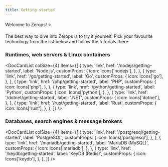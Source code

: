 ```yaml
---
title: Getting started
---
```



Welcome to Zerops! :star:

The best way to dive into Zerops is to try it yourself. Pick your favourite technology from the list below and follow the tutorials there:

### Runtimes, web servers & Linux containers

<DocCardList
  colSize={4}
  items={[
    {
      type: 'link',
      href: '/nodejs/getting-started',
      label: 'Node.js',
      customProps: {
        icon: Icons['nodejs'],
      },
    },
    {
      type: 'link',
      href: '/go/getting-started',
      label: 'Go',
      customProps: {
        icon: Icons['go'],
      },
    },
    {
      type: 'link',
      href: '/php/getting-started',
      label: 'PHP',
      customProps: {
        icon: Icons['php'],
      },
    },
    {
      type: 'link',
      href: '/python/getting-started',
      label: 'Python',
      customProps: {
        icon: Icons['python'],
      },
    },
    {
      type: 'link',
      href: '/dotnet/getting-started',
      label: '.NET',
      customProps: {
        icon: Icons['dotnet'],
      },
    },
    {
      type: 'link',
      href: '/rust/getting-started',
      label: 'Rust',
      customProps: {
        icon: Icons['rust'],
      },
    },
  ]}
/>

### Databases, search engines & message brokers

<DocCardList
  colSize={4}
  items={[
    {
      type: 'link',
      href: '/postgresql/getting-started',
      label: 'PostgreSQL',
      customProps: {
        icon: Icons['postgresql'],
      },
    },
    {
      type: 'link',
      href: '/mariadb/getting-started',
      label: 'MariaDB (MySQL)',
      customProps: {
        icon: Icons['mariadb'],
      },
    },
    {
      type: 'link',
      href: '/keydb/getting-started',
      label: 'KeyDB (Redis)',
      customProps: {
        icon: Icons['keydb'],
      },
    },
  ]}
/>
